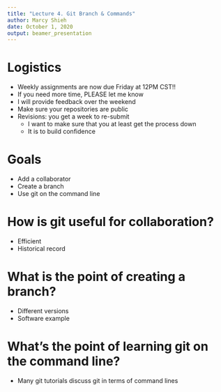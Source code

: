 ```yaml
---
title: "Lecture 4. Git Branch & Commands"
author: Marcy Shieh
date: October 1, 2020
output: beamer_presentation
---
```


# Logistics

- Weekly assignments are now due Friday at 12PM CST!!
- If you need more time, PLEASE let me know
- I will provide feedback over the weekend
- Make sure your repositories are public
- Revisions: you get a week to re-submit
    - I want to make sure that you at least get the process down
    - It is to build confidence

# Goals

- Add a collaborator
- Create a branch
- Use git on the command line

# How is git useful for collaboration?

- Efficient
- Historical record

# What is the point of creating a branch?

- Different versions
- Software example

# What's the point of learning git on the command line?

- Many git tutorials discuss git in terms of command lines